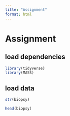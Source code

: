 ```yaml
---
title: "Assignment"
format: html
---
```


# Assignment

## load dependencies

```r
library(tidyverse)
library(MASS)
```

## load data

```r

str(biopsy)

head(biopsy)

```

